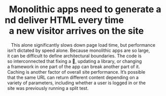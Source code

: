 
<h1>
  Monolithic apps need to generate and deliver HTML every time
  a new visitor arrives on the site
</h1>

<Split>
  <HTMLGeneration />
</Split>

<Notes>
  This alone significantly slows down page load time, but performance
  isn’t dictated by speed alone. Because monolithic apps are so large,
  it can be difficult to define architectural boundaries. The code is
  so interconnected that fixing a 🐛, updating a library, or changing
  a framework in one part of the app can break another part of it.
  Caching is another factor of overall site performance. It’s possible
  that the same URL can return different content depending on a
  variety of parameters, including whether a user is logged in or the
  site was previously running a split test.
</Notes>
